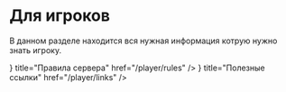 
# Для игроков

В данном разделе находится вся нужная информация котрую нужно знать игроку.

<Cards num='2'>
  <Card 
    icon={<Scale color={"white"} />} 
    title="Правила сервера" 
    href="/player/rules"
  />
  <Card 
    icon={<Link color={"white"} />} 
    title="Полезные ссылки" 
    href="/player/links"
  />
</Cards>
